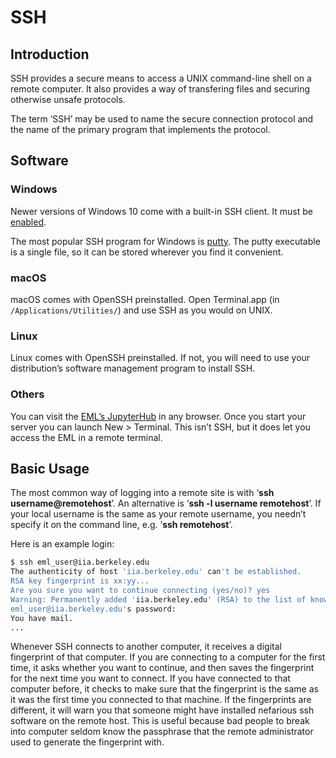 # SSH

## Introduction

SSH provides a secure means to access a UNIX command-line shell on a
remote computer. It also provides a way of transfering files and
securing otherwise unsafe protocols.

The term 'SSH' may be used to name the secure connection protocol and
the name of the primary program that implements the protocol.

## Software

### Windows

Newer versions of Windows 10 come with a built-in SSH client. It must be
[enabled](https://www.howtogeek.com/336775/how-to-enable-and-use-windows-10s-built-in-ssh-commands/).

The most popular SSH program for Windows is [putty](https://www.putty.org). The putty
executable is a single file, so it can be stored wherever you find it
convenient.

### macOS

macOS comes with OpenSSH preinstalled. Open Terminal.app (in
`/Applications/Utilities/`) and use SSH as you would on UNIX.

### Linux

Linux comes with OpenSSH preinstalled. If not, you will need to use your
distribution's software management program to install SSH.

### Others

You can visit the [EML's JupyterHub](https://jupyter.econ.berkeley.edu) in any browser. Once you
start your server you can launch New &gt; Terminal. This isn't SSH, but
it does let you access the EML in a remote terminal.

## Basic Usage

The most common way of logging into a remote site is with '**ssh
username@remotehost**'. An alternative is '**ssh -l username
remotehost**'. If your local username is the same as your remote
username, you needn't specify it on the command line, e.g. '**ssh
remotehost**'.

Here is an example login:

```bash
$ ssh eml_user@iia.berkeley.edu
The authenticity of host 'iia.berkeley.edu' can't be established.
RSA key fingerprint is xx:yy...
Are you sure you want to continue connecting (yes/no)? yes
Warning: Permanently added 'iia.berkeley.edu' (RSA) to the list of known hosts.
eml_user@iia.berkeley.edu's password:  
You have mail.
...
```

Whenever SSH connects to another computer, it receives a digital
fingerprint of that computer. If you are connecting to a computer for
the first time, it asks whether you want to continue, and then saves the
fingerprint for the next time you want to connect. If you have connected
to that computer before, it checks to make sure that the fingerprint is
the same as it was the first time you connected to that machine. If the
fingerprints are different, it will warn you that someone might have
installed nefarious ssh software on the remote host. This is useful
because bad people to break into computer seldom know the passphrase
that the remote administrator used to generate the fingerprint with.



